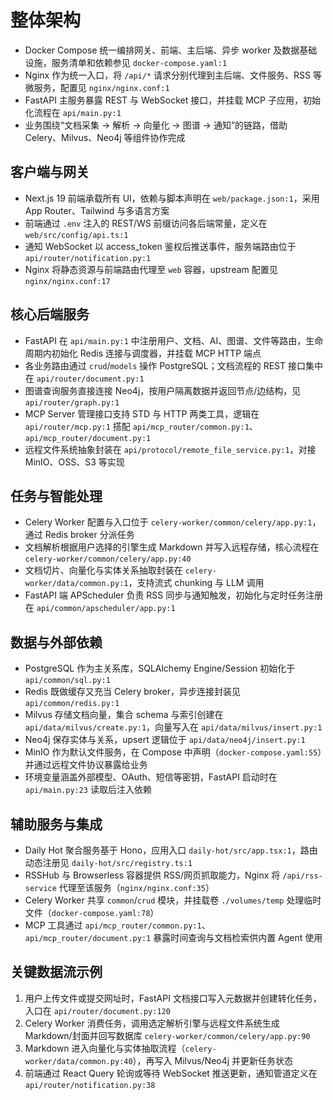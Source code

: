 # 整体架构

- Docker Compose 统一编排网关、前端、主后端、异步 worker 及数据基础设施，服务清单和依赖参见 `docker-compose.yaml:1`
- Nginx 作为统一入口，将 `/api/*` 请求分别代理到主后端、文件服务、RSS 等微服务，配置见 `nginx/nginx.conf:1`
- FastAPI 主服务暴露 REST 与 WebSocket 接口，并挂载 MCP 子应用，初始化流程在 `api/main.py:1`
- 业务围绕“文档采集 → 解析 → 向量化 → 图谱 → 通知”的链路，借助 Celery、Milvus、Neo4j 等组件协作完成

## 客户端与网关
- Next.js 19 前端承载所有 UI，依赖与脚本声明在 `web/package.json:1`，采用 App Router、Tailwind 与多语言方案
- 前端通过 `.env` 注入的 REST/WS 前缀访问各后端常量，定义在 `web/src/config/api.ts:1`
- 通知 WebSocket 以 access_token 鉴权后推送事件，服务端路由位于 `api/router/notification.py:1`
- Nginx 将静态资源与前端路由代理至 `web` 容器，upstream 配置见 `nginx/nginx.conf:17`

## 核心后端服务
- FastAPI 在 `api/main.py:1` 中注册用户、文档、AI、图谱、文件等路由，生命周期内初始化 Redis 连接与调度器，并挂载 MCP HTTP 端点
- 各业务路由通过 `crud`/`models` 操作 PostgreSQL；文档流程的 REST 接口集中在 `api/router/document.py:1`
- 图谱查询服务直接连接 Neo4j，按用户隔离数据并返回节点/边结构，见 `api/router/graph.py:1`
- MCP Server 管理接口支持 STD 与 HTTP 两类工具，逻辑在 `api/router/mcp.py:1` 搭配 `api/mcp_router/common.py:1`、`api/mcp_router/document.py:1`
- 远程文件系统抽象封装在 `api/protocol/remote_file_service.py:1`，对接 MinIO、OSS、S3 等实现

## 任务与智能处理
- Celery Worker 配置与入口位于 `celery-worker/common/celery/app.py:1`，通过 Redis broker 分派任务
- 文档解析根据用户选择的引擎生成 Markdown 并写入远程存储，核心流程在 `celery-worker/common/celery/app.py:40`
- 文档切片、向量化与实体关系抽取封装在 `celery-worker/data/common.py:1`，支持流式 chunking 与 LLM 调用
- FastAPI 端 APScheduler 负责 RSS 同步与通知触发，初始化与定时任务注册在 `api/common/apscheduler/app.py:1`

## 数据与外部依赖
- PostgreSQL 作为主关系库，SQLAlchemy Engine/Session 初始化于 `api/common/sql.py:1`
- Redis 既做缓存又充当 Celery broker，异步连接封装见 `api/common/redis.py:1`
- Milvus 存储文档向量，集合 schema 与索引创建在 `api/data/milvus/create.py:1`，向量写入在 `api/data/milvus/insert.py:1`
- Neo4j 保存实体与关系，upsert 逻辑位于 `api/data/neo4j/insert.py:1`
- MinIO 作为默认文件服务，在 Compose 中声明（`docker-compose.yaml:55`）并通过远程文件协议暴露给业务
- 环境变量涵盖外部模型、OAuth、短信等密钥，FastAPI 启动时在 `api/main.py:23` 读取后注入依赖

## 辅助服务与集成
- Daily Hot 聚合服务基于 Hono，应用入口 `daily-hot/src/app.tsx:1`，路由动态注册见 `daily-hot/src/registry.ts:1`
- RSSHub 与 Browserless 容器提供 RSS/网页抓取能力，Nginx 将 `/api/rss-service` 代理至该服务（`nginx/nginx.conf:35`）
- Celery Worker 共享 `common`/`crud` 模块，并挂载卷 `./volumes/temp` 处理临时文件（`docker-compose.yaml:78`）
- MCP 工具通过 `api/mcp_router/common.py:1`、`api/mcp_router/document.py:1` 暴露时间查询与文档检索供内置 Agent 使用

## 关键数据流示例
1. 用户上传文件或提交网址时，FastAPI 文档接口写入元数据并创建转化任务，入口在 `api/router/document.py:120`
2. Celery Worker 消费任务，调用选定解析引擎与远程文件系统生成 Markdown/封面并回写数据库 `celery-worker/common/celery/app.py:90`
3. Markdown 进入向量化与实体抽取流程（`celery-worker/data/common.py:40`），再写入 Milvus/Neo4j 并更新任务状态
4. 前端通过 React Query 轮询或等待 WebSocket 推送更新，通知管道定义在 `api/router/notification.py:38`